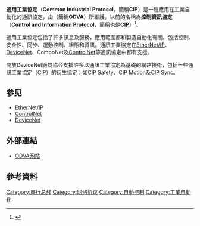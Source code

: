 {{NoteTA
|G1=IT
}}
'''通用工業協定'''（'''Common Industrial Protocol'''，簡稱'''CIP'''）是一種應用在工業自動化的通訊協定，由{{tsl|en|Open DeviceNet Vendors Association|開放DeviceNet廠商協会}}（簡稱'''ODVA'''）所維護。以前的名稱為'''控制資訊協定'''（'''Control and Information Protocol'''，簡稱也是'''CIP'''）<ref>{{cite web |url=http://odva.org/Home/ABOUTODVA/PressRoom/IdentityGuidelines/tabid/211/lng/en-US/language/en-US/Default.aspx |title=Identity Guidelines |page=Sect. 2.b.viii |publisher=Odva.org |date= |accessdate=2011-03-13 |archive-url=https://web.archive.org/web/20110522005848/http://www.odva.org/Home/ABOUTODVA/PressRoom/IdentityGuidelines/tabid/211/lng/en-US/language/en-US/Default.aspx |archive-date=2011-05-22 |dead-url=yes }}</ref>。

通用工業協定包括了許多訊息及服務，應用範圍都和製造自動化有關，包括控制、安全性、同步、運動控制、組態和資訊。通訊工業協定在[[EtherNet/IP|EtherNet/IP]]、[[DeviceNet|DeviceNet]]、CompoNet及[[ControlNet|ControlNet]]等通訊協定中都有支援。

開放DeviceNet廠商協会支援許多以通訊工業協定為基礎的網路技術，包括一些通訊工業協定（CIP）的衍生協定：如CIP Safety、CIP Motion及CIP Sync。

==参见==
* [[EtherNet/IP|EtherNet/IP]]
* [[ControlNet|ControlNet]]
* [[DeviceNet|DeviceNet]]

==外部連結==
* [http://www.odva.org ODVA网站] {{Wayback|url=http://www.odva.org/ |date=20160223002805 }}

==參考資料==
{{reflist}}

{{Internet-stub}}

{{自動化通訊協定}}


[[Category:串行总线|Category:串行总线]]
[[Category:网络协议|Category:网络协议]]
[[Category:自動控制|Category:自動控制]]
[[Category:工業自動化|Category:工業自動化]]
